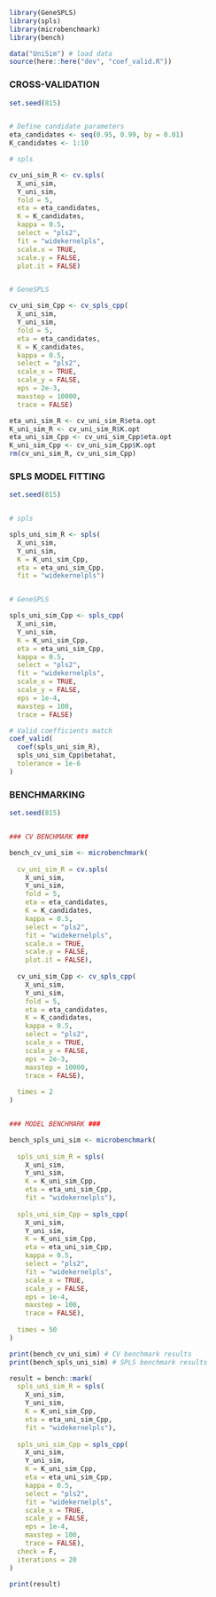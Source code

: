 
```r
library(GeneSPLS)
library(spls)
library(microbenchmark)
library(bench)

data("UniSim") # load data
source(here::here("dev", "coef_valid.R"))
```


### CROSS-VALIDATION

```r
set.seed(815)


# Define candidate parameters
eta_candidates <- seq(0.95, 0.99, by = 0.01)
K_candidates <- 1:10

# spls

cv_uni_sim_R <- cv.spls(
  X_uni_sim,
  Y_uni_sim,
  fold = 5,
  eta = eta_candidates,
  K = K_candidates,
  kappa = 0.5,
  select = "pls2",
  fit = "widekernelpls",
  scale.x = TRUE,
  scale.y = FALSE,
  plot.it = FALSE)


# GeneSPLS

cv_uni_sim_Cpp <- cv_spls_cpp(
  X_uni_sim,
  Y_uni_sim,
  fold = 5,
  eta = eta_candidates,
  K = K_candidates,
  kappa = 0.5,
  select = "pls2",
  scale_x = TRUE,
  scale_y = FALSE,
  eps = 2e-3,
  maxstep = 10000,
  trace = FALSE)

eta_uni_sim_R <- cv_uni_sim_R$eta.opt
K_uni_sim_R <- cv_uni_sim_R$K.opt
eta_uni_sim_Cpp <- cv_uni_sim_Cpp$eta.opt
K_uni_sim_Cpp <- cv_uni_sim_Cpp$K.opt
rm(cv_uni_sim_R, cv_uni_sim_Cpp)
```


### SPLS MODEL FITTING

```r
set.seed(815)


# spls

spls_uni_sim_R <- spls(
  X_uni_sim,
  Y_uni_sim,
  K = K_uni_sim_Cpp,
  eta = eta_uni_sim_Cpp,
  fit = "widekernelpls")


# GeneSPLS

spls_uni_sim_Cpp <- spls_cpp(
  X_uni_sim,
  Y_uni_sim,
  K = K_uni_sim_Cpp,
  eta = eta_uni_sim_Cpp,
  kappa = 0.5,
  select = "pls2",
  fit = "widekernelpls",
  scale_x = TRUE,
  scale_y = FALSE,
  eps = 1e-4,
  maxstep = 100,
  trace = FALSE)

# Valid coefficients match
coef_valid(
  coef(spls_uni_sim_R),
  spls_uni_sim_Cpp$betahat,
  tolerance = 1e-6
)
```


### BENCHMARKING

```r
set.seed(815)


### CV BENCHMARK ###

bench_cv_uni_sim <- microbenchmark(
  
  cv_uni_sim_R = cv.spls(
    X_uni_sim,
    Y_uni_sim,
    fold = 5,
    eta = eta_candidates,
    K = K_candidates,
    kappa = 0.5,
    select = "pls2",
    fit = "widekernelpls",
    scale.x = TRUE,
    scale.y = FALSE,
    plot.it = FALSE),
  
  cv_uni_sim_Cpp <- cv_spls_cpp(
    X_uni_sim,
    Y_uni_sim,
    fold = 5,
    eta = eta_candidates,
    K = K_candidates,
    kappa = 0.5,
    select = "pls2",
    scale_x = TRUE,
    scale_y = FALSE,
    eps = 2e-3,
    maxstep = 10000,
    trace = FALSE),
  
  times = 2
)


### MODEL BENCHMARK ###

bench_spls_uni_sim <- microbenchmark(
  
  spls_uni_sim_R = spls(
    X_uni_sim,
    Y_uni_sim,
    K = K_uni_sim_Cpp,
    eta = eta_uni_sim_Cpp,
    fit = "widekernelpls"),
  
  spls_uni_sim_Cpp = spls_cpp(
    X_uni_sim,
    Y_uni_sim,
    K = K_uni_sim_Cpp,
    eta = eta_uni_sim_Cpp,
    kappa = 0.5,
    select = "pls2",
    fit = "widekernelpls",
    scale_x = TRUE,
    scale_y = FALSE,
    eps = 1e-4,
    maxstep = 100,
    trace = FALSE),
  
  times = 50
)
```

```r
print(bench_cv_uni_sim) # CV benchmark results
print(bench_spls_uni_sim) # SPLS benchmark results
```

```r
result = bench::mark(
  spls_uni_sim_R = spls(
    X_uni_sim,
    Y_uni_sim,
    K = K_uni_sim_Cpp,
    eta = eta_uni_sim_Cpp,
    fit = "widekernelpls"),
  
  spls_uni_sim_Cpp = spls_cpp(
    X_uni_sim,
    Y_uni_sim,
    K = K_uni_sim_Cpp,
    eta = eta_uni_sim_Cpp,
    kappa = 0.5,
    select = "pls2",
    fit = "widekernelpls",
    scale_x = TRUE,
    scale_y = FALSE,
    eps = 1e-4,
    maxstep = 100,
    trace = FALSE),
  check = F,
  iterations = 20
)

print(result)
```
